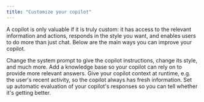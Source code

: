 ```yaml
---
title: "Customize your copilot"
---
```


A copilot is only valuable if it is truly custom: it has access to the relevant
information and actions, responds in the style you want, and enables users to
do more than just chat. Below are the main ways you can improve your copilot.

<CardGroup cols={2}>
  <Card
    title="Prompting"
    icon="i-cursor"
    href="prompting"
  >
    Change the system prompt to give the copilot instructions, change its style, and much more.
  </Card>
  <Card
    title="Knowledge base"
    icon="books"
    href="knowledge-base"
  >
    Add a knowledge base so your copilot can rely on to provide more relevant answers.
  </Card>
  <Card
    title="Dynamic context"
    icon="syringe"
    href="dynamic-context"
  >
    Give your copilot context at runtime, e.g. the user's recent activity, so the copilot always has fresh information.
  </Card>
  <Card
    title="Evaluation"
    icon="ruler"
    href="evaluation"
  >
    Set up automatic evaluation of your copilot's responses so you can tell whether it's getting better.
  </Card>

</CardGroup>
  